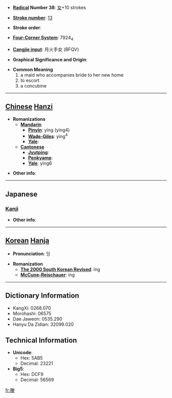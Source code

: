 * '''[[Wiktionary:Chinese radical index| Radical]] Number 38''': [[Wiktionary:Chinese radical index 女|女]]+10 strokes

* '''[[Wiktionary:Chinese total strokes index|Stroke number]]''': [[Wiktionary:Chinese total strokes index 13|13]]

* '''Stroke order''': 

* '''[[Wiktionary:Chinese four corner index|Four-Corner System]]''': 7924<sub>4</sub>

* '''[[Wiktionary:Chinese Cangjie index|Cangjie input]]''': 月火手女 (BFQV)

* '''Graphical Significance and Origin''': 

* '''Common Meaning'''
*#a maid who accompanies bride to her new home
*# to escort
*# a concubine


----

== [[Chinese]] [[Hanzi]] ==

* '''Romanizations'''
** '''[[Mandarin]]'''
*** '''[[Pinyin]]''': yìng (ying4)
*** '''[[Wade-Giles]]''': ying<sup>4</sup>
*** '''[[Yale]]''': 
** '''[[Cantonese]]'''
*** '''[[Jyutping]]''':
*** '''[[Penkyamp]]''': 
*** '''[[Yale]]''': ying6

* '''Other info''': 

----

==Japanese==
===[[Kanji]]===
{{kanji|on readings=[[よう]] (yō)
|kun readings=[[おくる]] (okuru), [[つきそひ]] (tsukisohi), [[おくりめ]] (okurime), [[おくりびと]] (okuribito)
}}

* '''Other info''':  

----

== [[Korean]] [[Hanja]] ==

* '''Pronunciation''': 잉

* '''Romanization'''
** '''[[The 2000 South Korean Revised Romanization|The 2000 South Korean Revised]]''': ing
** '''[[McCune-Reischauer]]''': ing

----

== Dictionary Information ==

* KangXi: 0268.070
* Morohashi: 06575
* Dae Jaweon: 0535.290
* Hanyu Da Zidian: 32099.020

== Technical Information ==

* '''Unicode''':
** Hex: 5AB5
** Decimal: 23221
* '''Big5''':
** Hex: DCF9
** Decimal: 56569

[[fr:媵]]